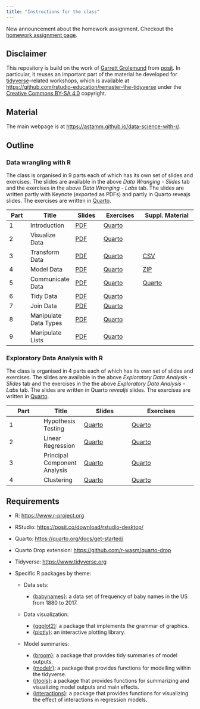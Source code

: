 ```yaml
---
title: "Instructions for the class"
---
```


::: {.callout-important title="Homework Assignment"}
New announcement about the homework assignment.
Checkout the [homework assignment page](project.qmd).
:::

## Disclaimer

This repository is build on the work of [Garrett
Grolemund](https://www.linkedin.com/in/garrett-grolemund-49328411/) from
[posit](https://posit.co). In particular, it reuses an important part of the
material he developed for [tidyverse](https://www.tidyverse.org)-related
workshops, which is available at
<https://github.com/rstudio-education/remaster-the-tidyverse> under the
[Creative Commons BY-SA 4.0](https://creativecommons.org/licenses/by-sa/4.0/)
copyright.

## Material

The main webpage is at <https://astamm.github.io/data-science-with-r/>.

## Outline

### Data wrangling with R

The class is organised in 9 parts each of which has its own set of slides and
exercises. The slides are available in the above *Data Wranging - Slides* tab
and the exercises in the above *Data Wranging - Labs* tab. The slides are
written partly with Keynote (exported as PDFs) and partly in Quarto reveajs
slides. The exercises are written in [Quarto](https://quarto.org).

| Part | Title | Slides | Exercises | Suppl. Material |
|------|-------|--------|-----------|-----------------|
| 1    | Introduction | [PDF](01_Introduction/01-Introduction-Slides.pdf) | [Quarto](01_Introduction/01-Introduction-Exercises.qmd) | |
| 2    | Visualize Data | [PDF](02_Visualize/02-Visualize-Slides.pdf) | [Quarto](02_Visualize/02-Visualize-Exercises.qmd) | |
| 3    | Transform Data | [PDF](03_Transform/03-Transform-Slides.pdf) | [Quarto](03_Transform/03-Transform-Exercises.qmd) | [CSV](03_Transform/babynames.csv) |
| 4    | Model Data | [PDF](04_Model/04-Model-Slides.pdf) | [Quarto](04_Model/04-Model-Exercises.qmd) | [ZIP](04_Model/04-Model-Data.zip) |
| 5    | Communicate Data | [PDF](05_Report/05-Report-Slides.pdf) | [Quarto](05_Report/05-Report-Exercises.qmd) | [Quarto](05_Report/05-Report-Parameters.qmd) |
| 6    | Tidy Data | [PDF](06_Tidy/06-Tidy-Slides.pdf) | [Quarto](06_Tidy/06-Tidy-Exercises.qmd) | |
| 7    | Join Data | [PDF](07_Join/07-Join-Slides.pdf) | [Quarto](07_Join/07-Join-Exercises.qmd) | |
| 8    | Manipulate Data Types | [PDF](08_Types/08-Types-Slides.pdf) | [Quarto](08_Types/08-Types-Exercises.qmd) | |
| 9    | Manipulate Lists | [PDF](slides/09-manipulate-lists.pdf) | [Quarto](labs/09-manipulate-lists.Rmd) | |

### Exploratory Data Analysis with R

The class is organised in 4 parts each of which has its own set of slides and
exercises. The slides are available in the above *Exploratory Data Analysis -
Slides* tab and the exercises in the the above *Exploratory Data Analysis -
Labs* tab. The slides are written in Quarto *revealjs* slides. The exercises are
written in [Quarto](https://quarto.org).

| Part | Title | Slides | Exercises |
|------|-------|--------|-----------|
| 1    | Hypothesis Testing | [Quarto](10_Hypothesis_Testing/10-Hypothesis-Testing-Slides.qmd) | [Quarto](10_Hypothesis_Testing/10-Hypothesis-Testing-Exercises.qmd) |
| 2    | Linear Regression | [Quarto](11_Linear_Modeling/11-Linear-Modeling-Slides.qmd) | [Quarto](11_Linear_Modeling/11-Linear-Modeling-Exercises.qmd) |
| 3    | Principal Component Analysis | [Quarto](12_Principal_Component_Analysis/12-Principal-Component-Analysis-Slides.qmd) | [Quarto](12_Principal_Component_Analysis/12-Principal-Component-Analysis-Exercises.qmd) |
| 4    | Clustering | [Quarto](13_Clustering/13-Clustering-Slides.qmd) | [Quarto](13_Clustering/13-Clustering-Exercises.qmd) |

## Requirements

- R: <https://www.r-project.org>
- RStudio: <https://posit.co/download/rstudio-desktop/>
- Quarto: <https://quarto.org/docs/get-started/>
- Quarto Drop extension: <https://github.com/r-wasm/quarto-drop>
- Tidyverse: <https://www.tidyverse.org>
- Specific R packages by theme: 

    - Data sets:
        
        - [{babynames}](https://hadley.github.io/babynames/): a data set of frequency of baby names in the US from 1880 to 2017.
    
    - Data visualization:
        
        - [{ggplot2}](https://ggplot2.tidyverse.org): a package that implements the grammar of graphics.
        - [{plotly}](https://plotly.com/r/): an interactive plotting library.
    
    - Model summaries:
        
        - [{broom}](https://broom.tidymodels.org): a package that provides tidy summaries of model outputs.
        - [{modelr}](https://modelr.tidyverse.org): a package that provides functions for modelling within the tidyverse.
        - [{jtools}](https://jtools.jacob-long.com): a package that provides functions for summarizing and visualizing model outputs and main effects.
        - [{interactions}](https://interactions.jacob-long.com): a package that provides functions for visualizing the effect of interactions in regression models.

